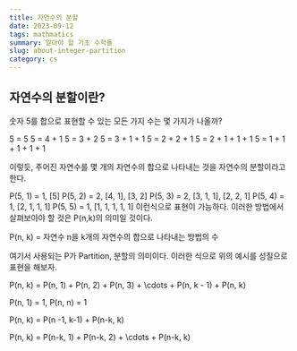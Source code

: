 ```yaml
---
title: 자연수의 분할
date: 2023-09-12
tags: mathmatics
summary: 알아야 할 기초 수학들
slug: about-integer-partition
category: cs
---
```


## 자연수의 분할이란?

숫자 5를 합으로 표현할 수 있는 모든 가지 수는 몇 가지가 나올까?

5 = 5
5 = 4 + 1
5 = 3 + 2
5 = 3 + 1 + 1
5 = 2 + 2 + 1
5 = 2 + 1 + 1 + 1
5 = 1 + 1 + 1 + 1 + 1

이렇듯, 주어진 자연수를 몇 개의 자연수의 합으로 나타내는 것을 자연수의 분할이라고 한다.

P(5, 1) = 1, [5]
P(5, 2) = 2, [4, 1], [3, 2]
P(5, 3) = 2, [3, 1, 1], [2, 2, 1]
P(5, 4) = 1, [2, 1, 1, 1]
P(5, 5) = 1, [1, 1, 1, 1, 1]
이런식으로 표현이 가능하다. 이러한 방법에서 살펴보아야 할 것은 P(n,k)의 의미일 것이다.

P(n, k) = 자연수 n을 k개의 자연수의 합으로 나타내는 방법의 수

여기서 사용되는 P가 Partition, 분할의 의미이다. 이러한 식으로 위의 예시를 성질으로 표현을 해보자.

P(n, k) = P(n, 1) + P(n, 2) + P(n, 3) + \cdots + P(n, k - 1) + P(n, k)

P(n, 1) = 1,  P(n, n) = 1

P(n, k) = P(n -1, k-1) + P(n-k, k)

P(n, k) = P(n-k, 1) + P(n-k, 2) + \cdots + P(n-k, k)
